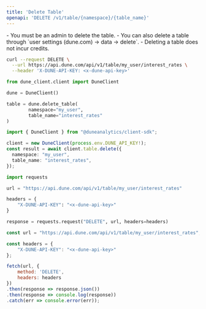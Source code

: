 ```yaml
---
title: 'Delete Table'
openapi: 'DELETE /v1/table/{namespace}/{table_name}'
---
```


<Note>
- You must be an admin to delete the table.
- You can also delete a table through `user settings (dune.com) -> data -> delete`.
- Deleting a table does not incur credits.
</Note>

<RequestExample>

```bash curl
curl --request DELETE \
  --url https://api.dune.com/api/v1/table/my_user/interest_rates \
  --header 'X-DUNE-API-KEY: <x-dune-api-key>'
```

```python Python SDK
from dune_client.client import DuneClient

dune = DuneClient()

table = dune.delete_table(
        namespace="my_user",
        table_name="interest_rates"
)
```

```typescript TS SDK
import { DuneClient } from "@duneanalytics/client-sdk";

client = new DuneClient(process.env.DUNE_API_KEY!);
const result = await client.table.delete({
  namespace: "my_user",
  table_name: "interest_rates",
});
```

```python Python
import requests

url = "https://api.dune.com/api/v1/table/my_user/interest_rates"

headers = {
    "X-DUNE-API-KEY": "<x-dune-api-key>"
}

response = requests.request("DELETE", url, headers=headers)
```

```javascript Javascript
const url = "https://api.dune.com/api/v1/table/my_user/interest_rates";

const headers = {
    "X-DUNE-API-KEY": "<x-dune-api-key>"
};

fetch(url, {
    method: 'DELETE',
    headers: headers
})
.then(response => response.json())
.then(response => console.log(response))
.catch(err => console.error(err));
```

</RequestExample>
